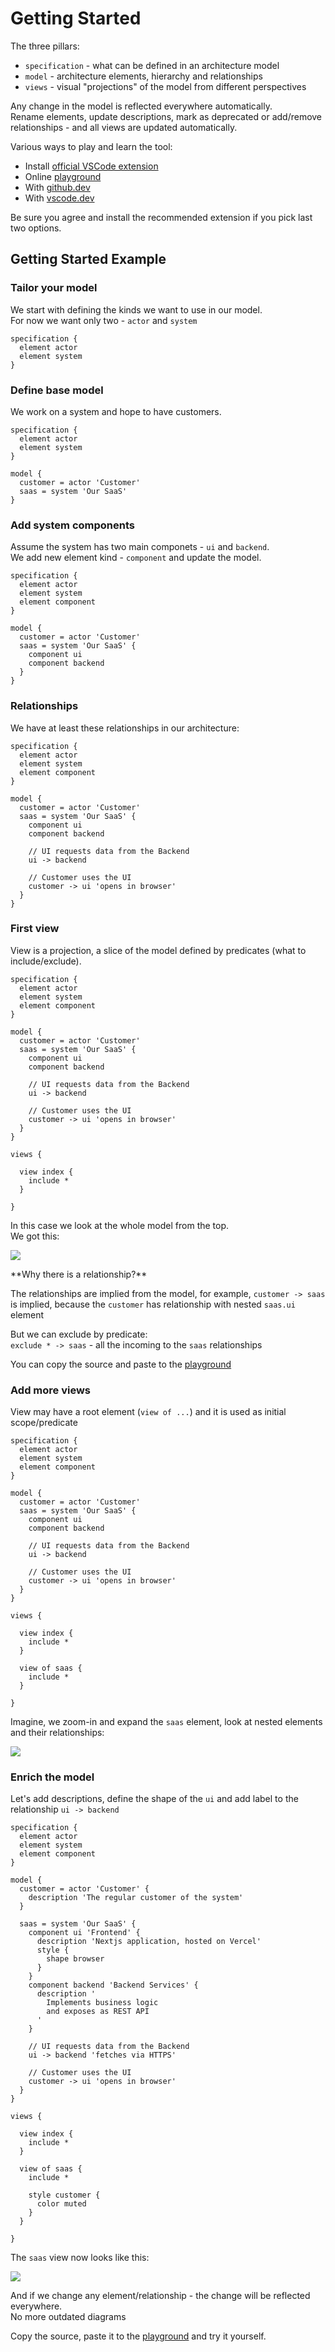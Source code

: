 
# Getting Started

The three pillars:

- `specification` - what can be defined in an architecture model
- `model` - architecture elements, hierarchy and relationships
- `views` - visual "projections" of the model from different perspectives

Any change in the model is reflected everywhere automatically.   
Rename elements, update descriptions, mark as deprecated or add/remove relationships -  and all views are updated automatically.

Various ways to play and learn the tool:
- Install [official VSCode extension](https://marketplace.visualstudio.com/items?itemName=likec4.likec4-vscode)
- Online [playground](/playground/)
- With [github.dev](https://github.dev/likec4/example-cloud-system/blob/main/model.c4) 
- With [vscode.dev](https://vscode.dev/github/likec4/example-cloud-system/blob/main/model.c4) 

Be sure you agree and install the recommended extension if you pick last two options.


## Getting Started Example

<Steps>

### Tailor your model

We start with defining the kinds we want to use in our model.  
For now we want only two - `actor` and `system`

```likec4 showLineNumbers filename="demo.c4" 
specification {
  element actor
  element system
}
```

### Define base model

We work on a system and hope to have customers.

```likec4 showLineNumbers filename="demo.c4" 
specification {
  element actor
  element system
}

model {
  customer = actor 'Customer'
  saas = system 'Our SaaS'
}
```

### Add system components

Assume the system has two main componets - `ui` and `backend`.  
We add new element kind - `component` and update the model.

```likec4 showLineNumbers {4,10-11}  filename="demo.c4" 
specification {
  element actor
  element system
  element component
}

model {
  customer = actor 'Customer'
  saas = system 'Our SaaS' {
    component ui
    component backend
  }
}
```

### Relationships

We have at least these relationships in our architecture:

```likec4 showLineNumbers {13,14,16,17} filename="demo.c4" 
specification {
  element actor
  element system
  element component
}

model {
  customer = actor 'Customer'
  saas = system 'Our SaaS' {
    component ui 
    component backend

    // UI requests data from the Backend
    ui -> backend

    // Customer uses the UI
    customer -> ui 'opens in browser'
  }
}
```

### First view

View is a projection, a slice of the model defined by predicates (what to include/exclude).   

```likec4 showLineNumbers copy {23-25} filename="demo.c4" 
specification {
  element actor
  element system
  element component
}

model {
  customer = actor 'Customer'
  saas = system 'Our SaaS' {
    component ui 
    component backend

    // UI requests data from the Backend
    ui -> backend

    // Customer uses the UI
    customer -> ui 'opens in browser'
  }
}

views {

  view index {    
    include *
  }

}
```

In this case we look at the whole model from the top.  
We got this:

![](/getting-started/01.png)

<Callout type="info">
  **Why there is a relationship?**

  The relationships are implied from the model, for example,
  `customer -> saas` is implied, because
  the `customer` has relationship with nested `saas.ui` element   
  
  But we can exclude by predicate:  
  `exclude * -> saas` - all the incoming to the `saas` relationships
</Callout>

You can copy the source and paste to the [playground](/playground/)

### Add more views

View may have a root element (`view of ...`) and it is used as initial scope/predicate

```likec4 showLineNumbers copy {27-29} filename="demo.c4" 
specification {
  element actor
  element system
  element component
}

model {
  customer = actor 'Customer'
  saas = system 'Our SaaS' {
    component ui 
    component backend

    // UI requests data from the Backend
    ui -> backend

    // Customer uses the UI
    customer -> ui 'opens in browser'
  }
}

views {

  view index {
    include *
  }

  view of saas {    
    include *
  }  

}
```

Imagine, we zoom-in and expand the `saas` element, look at nested elements and their relationships:

![](/getting-started/02.png)

### Enrich the model

Let's add descriptions, define the shape of the `ui` and add label to the relationship `ui -> backend`

```likec4 showLineNumbers {9,13-24,27,43-45} copy filename="demo.c4" 
specification {
  element actor
  element system
  element component
}

model {
  customer = actor 'Customer' {
    description 'The regular customer of the system'
  }

  saas = system 'Our SaaS' {
    component ui 'Frontend' {
      description 'Nextjs application, hosted on Vercel'
      style {
        shape browser
      }
    }
    component backend 'Backend Services' {
      description '
        Implements business logic
        and exposes as REST API
      '
    }

    // UI requests data from the Backend
    ui -> backend 'fetches via HTTPS'

    // Customer uses the UI
    customer -> ui 'opens in browser'
  }
}

views {

  view index {
    include *
  }

  view of saas {    
    include *

    style customer {
      color muted
    }
  }  

}
```

The `saas` view now looks like this:

![](/getting-started/03.png)

And if we change any element/relationship - the change will be reflected everywhere.   
No more outdated diagrams


Copy the source, paste it to the [playground](/playground/) and try it yourself.

</Steps>

